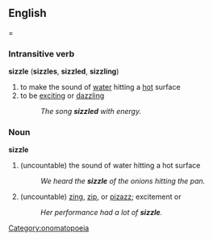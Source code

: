 ==English===
===Intransitive verb===
'''sizzle''' ('''sizzles''', '''sizzled''', '''sizzling''')
#to make the sound of [[water]] hitting a [[hot]] surface
#to be [[exciting]] or [[dazzling]]
#:''The song '''sizzled''' with energy.''


===Noun===
'''sizzle'''
#(uncountable) the sound of water hitting a hot surface
#:''We heard the '''sizzle''' of the onions hitting the pan.''
#(uncountable) [[zing]], [[zip]], or [[pizazz]]; excitement or 
#:''Her performance had a lot of '''sizzle'''.''


[[Category:onomatopoeia]]